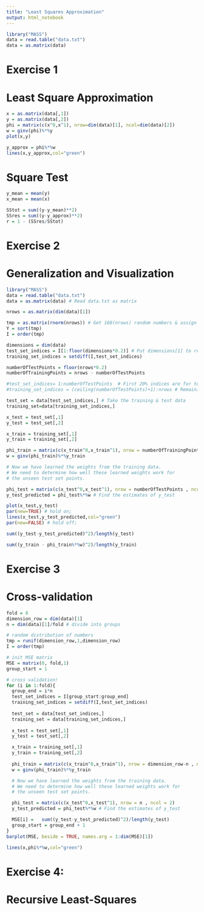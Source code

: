 ```yaml
---
title: "Least Squares Approximation"
output: html_notebook
---
```




```r
library("MASS")
data = read.table("data.txt")
data = as.matrix(data)
```

# Exercise 1
# Least Square Approximation
```r
x = as.matrix(data[,1])
y = as.matrix(data[,2])
phi = matrix(c(x^0,x^1), nrow=dim(data)[1], ncol=dim(data)[2])
w = ginv(phi)%*%y
plot(x,y)

y_approx = phi%*%w
lines(x,y_approx,col="green")
```

# Square Test
```r
y_mean = mean(y)
x_mean = mean(x)

SStot = sum((y-y_mean)**2)
SSres = sum((y-y_approx)**2)
r = 1 - (SSres/SStot)
```

# Exercise 2
# Generalization and Visualization
```r
library("MASS")
data = read.table("data.txt")
data = as.matrix(data) # Read data.txt as matrix

nrows = as.matrix(dim(data)[1]) 

tmp = as.matrix(rnorm(nrows)) # Get 168(nrows) random numbers & assign it to tmp
Y = sort(tmp) 
I = order(tmp)

dimensions = dim(data)
test_set_indices = I[1:floor(dimensions*0.2)] # Put dimensions[1] to remove the warning
training_set_indices = setdiff(I,test_set_indices)

numberOfTestPoints = floor(nrows*0.2)
numberOfTrainingPoints = nrows - numberOfTestPoints

#test_set_indices= 1:numberOfTestPoints  # First 20% indices are for testing
#training_set_indices = (ceiling(numberOfTestPoints)+1):nrows # Remaining 80% indices are for training

test_set = data[test_set_indices,] # Take the training & test data
training_set=data[training_set_indices,]

x_test = test_set[,1]
y_test = test_set[,2]

x_train = training_set[,1]
y_train = training_set[,2]

phi_train = matrix(c(x_train^0,x_train^1), nrow = numberOfTrainingPoints , ncol = 2) # Do the regression
w = ginv(phi_train)%*%y_train

# Now we have learned the weights from the training data.
# We need to determine how well these learned weights work for
# the unseen test set points.

phi_test = matrix(c(x_test^0,x_test^1), nrow = numberOfTestPoints , ncol = 2) 
y_test_predicted = phi_test%*%w # Find the estimates of y_test

plot(x_test,y_test)
par(new=TRUE) # hold on;
lines(x_test,y_test_predicted,col="green")
par(new=FALSE) # hold off;

sum((y_test-y_test_predicted)^2)/length(y_test)

sum((y_train - phi_train%*%w)^2)/length(y_train)
```
# Exercise 3
# Cross-validation
```r
fold = 8
dimension_row = dim(data)[1]
n = dim(data)[1]/fold # divide into groups

# random distribution of numbers
tmp = runif(dimension_row,1,dimension_row) 
I = order(tmp)

# init MSE matrix
MSE = matrix(0, fold,1)
group_start = 1

# cross validation!
for (i in 1:fold){
  group_end = i*n
  test_set_indices = I[group_start:group_end]
  training_set_indices = setdiff(I,test_set_indices)
  
  test_set = data[test_set_indices,]
  training_set = data[training_set_indices,]
  
  x_test = test_set[,1]
  y_test = test_set[,2]

  x_train = training_set[,1]
  y_train = training_set[,2]
  
  phi_train = matrix(c(x_train^0,x_train^1), nrow = dimension_row-n , ncol = 2) # Do the regression
  w = ginv(phi_train)%*%y_train

  # Now we have learned the weights from the training data.
  # We need to determine how well these learned weights work for
  # the unseen test set points.

  phi_test = matrix(c(x_test^0,x_test^1), nrow = n , ncol = 2) 
  y_test_predicted = phi_test%*%w # Find the estimates of y_test

  MSE[i] =   sum((y_test-y_test_predicted)^2)/length(y_test)
  group_start = group_end + 1
}
barplot(MSE, beside = TRUE, names.arg = 1:dim(MSE)[1])

lines(x,phi%*%w,col="green")
```
# Exercise 4:
# Recursive Least-Squares
```r

```